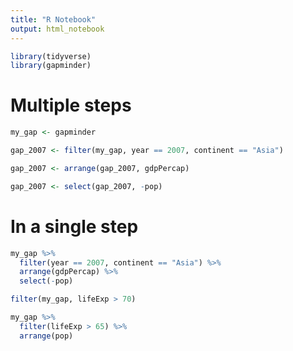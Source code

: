 ```yaml
---
title: "R Notebook"
output: html_notebook
---
```



```r
library(tidyverse)
library(gapminder)
```




# Multiple steps

```r
my_gap <- gapminder
```


```r
gap_2007 <- filter(my_gap, year == 2007, continent == "Asia")
```


```r
gap_2007 <- arrange(gap_2007, gdpPercap)
```


```r
gap_2007 <- select(gap_2007, -pop)
```




# In a single step 

```r
my_gap %>% 
  filter(year == 2007, continent == "Asia") %>% 
  arrange(gdpPercap) %>% 
  select(-pop)
```


```r
filter(my_gap, lifeExp > 70)
```

```r
my_gap %>% 
  filter(lifeExp > 65) %>% 
  arrange(pop)
```







